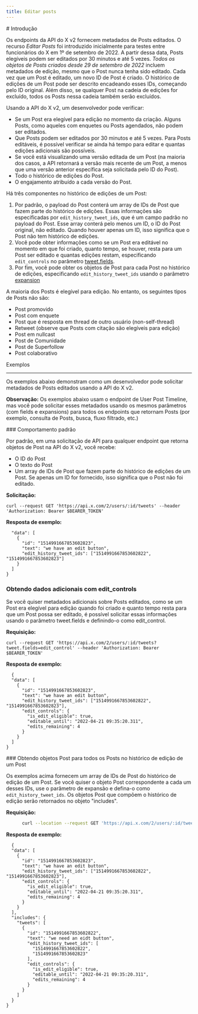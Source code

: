 ```yaml
---
title: Editar posts
---
```


<div id="introduction">
  # Introdução
</div>

Os endpoints da API do X v2 fornecem metadados de Posts editados. O recurso _Editar Posts_ foi introduzido inicialmente para testes entre funcionários do X em 1º de setembro de 2022. A partir dessa data, Posts elegíveis podem ser editados por 30 minutos e até 5 vezes. _Todos os objetos de Posts criados desde 29 de setembro de 2022_ incluem metadados de edição, mesmo que o Post nunca tenha sido editado. Cada vez que um Post é editado, um novo ID de Post é criado. O histórico de edições de um Post pode ser descrito encadeando esses IDs, começando pelo ID original. Além disso, se qualquer Post na cadeia de edições for excluído, todos os Posts nessa cadeia também serão excluídos.

Usando a API do X v2, um desenvolvedor pode verificar:

- Se um Post era elegível para edição no momento da criação. Alguns Posts, como aqueles com enquetes ou Posts agendados, não podem ser editados.
- Que Posts podem ser editados por 30 minutos e até 5 vezes. Para Posts editáveis, é possível verificar se ainda há tempo para editar e quantas edições adicionais são possíveis.
- Se você está visualizando uma versão editada de um Post (na maioria dos casos, a API retornará a versão mais recente de um Post, a menos que uma versão anterior específica seja solicitada pelo ID do Post).
- Todo o histórico de edições do Post.
- O engajamento atribuído a cada versão do Post.

Há três componentes no histórico de edições de um Post:

1. Por padrão, o payload do Post conterá um array de IDs de Post que fazem parte do histórico de edições. Essas informações são especificadas por `edit_history_tweet_ids`, que é um campo padrão no payload do Post. Esse array conterá pelo menos um ID, o ID do Post original, não editado. Quando houver apenas um ID, isso significa que o Post não tem histórico de edições.
2. Você pode obter informações como se um Post era editável no momento em que foi criado, quanto tempo, se houver, resta para um Post ser editado e quantas edições restam, especificando `edit_controls` no parâmetro [tweet.fields](/pt-BR/x-api/fundamentals/fields).
3. Por fim, você pode obter os objetos de Post para cada Post no histórico de edições, especificando `edit_history_tweet_ids` usando o parâmetro [expansion](/pt-BR/x-api/fundamentals/expansions)

A maioria dos Posts é elegível para edição. No entanto, os seguintes tipos de Posts não são:

- Post promovido
- Post com enquete
- Post que é resposta em thread de outro usuário (non-self-thread)
- Retweet (observe que Posts com citação são elegíveis para edição)
- Post em nullcast
- Post de Comunidade
- Post de Superfollow
- Post colaborativo

Exemplos

---

Os exemplos abaixo demonstram como um desenvolvedor pode solicitar metadados de Posts editados usando a API do X v2.

**Observação:** Os exemplos abaixo usam o endpoint de User Post Timeline, mas você pode solicitar esses metadados usando os mesmos parâmetros (com fields e expansions) para todos os endpoints que retornam Posts (por exemplo, consulta de Posts, busca, fluxo filtrado, etc.)

<div id="default-behavior">
  ### Comportamento padrão
</div>

Por padrão, em uma solicitação de API para qualquer endpoint que retorna objetos de Post na API do X v2, você recebe:

- O ID do Post
- O texto do Post
- Um array de IDs de Post que fazem parte do histórico de edições de um Post. Se apenas um ID for fornecido, isso significa que o Post não foi editado.

**Solicitação:**

`curl --request GET 'https://api.x.com/2/users/:id/tweets' --header 'Authorization: Bearer $BEARER_TOKEN'`

**Resposta de exemplo:**

```{
  "data": [
    {
      "id": "1514991667853602823",
      "text": "we have an edit button",
      "edit_history_tweet_ids": ["1514991667853602822", "1514991667853602823"]
    }
  ]
}
```

### Obtendo dados adicionais com edit\_controls

Se você quiser metadados adicionais sobre Posts editados, como se um Post era elegível para edição quando foi criado e quanto tempo resta para que um Post possa ser editado, é possível solicitar essas informações usando o parâmetro tweet.fields e definindo-o como edit\_control.

**Requisição:**

`curl --request GET 'https://api.x.com/2/users/:id/tweets?tweet.fields=edit_control' --header 'Authorization: Bearer $BEARER_TOKEN'`

**Resposta de exemplo:**

```
  {
  "data": [
    {
      "id": "1514991667853602823",
      "text": "we have an edit button",
      "edit_history_tweet_ids": ["1514991667853602822", "1514991667853602823"],
      "edit_controls": {
        "is_edit_eligible": true,
        "editable_until": "2022-04-21 09:35:20.311",
        "edits_remaining": 4
      }
    }
  ]
}
```

<div id="getting-post-objects-for-all-posts-in-a-posts-edit-history">
  ### Obtendo objetos Post para todos os Posts no histórico de edição de um Post
</div>

Os exemplos acima fornecem um array de IDs de Post do histórico de edição de um Post. Se você quiser o objeto Post correspondente a cada um desses IDs, use o parâmetro de expansão e defina-o como `edit_history_tweet_ids`. Os objetos Post que compõem o histórico de edição serão retornados no objeto "includes". 

**Requisição:**

```bash
      curl --location --request GET 'https://api.x.com/2/users/:id/tweets?tweet.fields=edit_control&expansions=edit_history_tweet_ids' --header 'Authorization: Bearer $BEARER_TOKEN'`
```

**Resposta de exemplo:**

```
  {
  "data": [
    {
      "id": "1514991667853602823",
      "text": "we have an edit button",
      "edit_history_tweet_ids": ["1514991667853602822", "1514991667853602823"],
      "edit_controls": {
        "is_edit_eligible": true,
        "editable_until": "2022-04-21 09:35:20.311",
        "edits_remaining": 4
      }
    }
  ],
  "includes": {
    "tweets": [
      {
        "id": "1514991667853602822",
        "text": "we need an eidt button",
        "edit_history_tweet_ids": [
          "1514991667853602822",
          "1514991667853602823"
        ],
        "edit_controls": {
          "is_edit_eligible": true,
          "editable_until": "2022-04-21 09:35:20.311",
          "edits_remaining": 4
        }
      }
    ]
  }
}
```